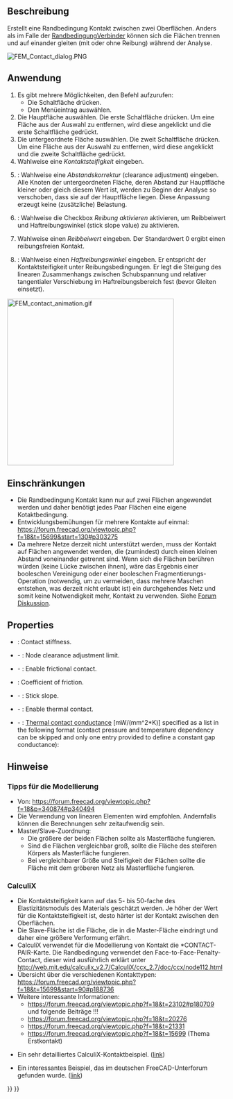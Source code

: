 <languages/>

{{Docnav/de
|[[FEM_ConstraintDisplacement/de|RandbedingungVersatz]]
|[[FEM_ConstraintTie/de|RandbedingungVerbinder]]
|[[FEM_Workbench/de|FEM]]
|IconL=FEM_ConstraintDisplacement.svg
|IconR=FEM_ConstraintTie.svg
|IconC=Workbench_FEM.svg
}}

{{GuiCommandContainer|
{{GuiCommand/de
|Name=FEM ConstraintContact
|Name/de=FEM RandbedingungKontakt
|MenuLocation=Modell → Mechanische Randbedingungen und Lasten → Randbedingung Kontakt
|Workbenches=[[FEM_Workbench/de|FEM]]
|SeeAlso=[[FEM_ConstraintFixed/de|FEM RandbedingungFestsetzen]]
}}
{{GuiCommandFemInfo/de
|Solvers=CalculiX
}}
}}

<span id="Description"></span>
==Beschreibung==

Erstellt eine Randbedingung Kontakt zwischen zwei Oberflächen. Anders als im Falle der [[FEM_ConstraintTie/de|RandbedingungVerbinder]] können sich die Flächen trennen und auf einander gleiten (mit oder ohne Reibung) während der Analyse.

[[File:FEM_Contact_dialog.PNG]]
{{Caption|Das Aufgaben-Fenster FEM-Kontakt}}

<span id="Usage"></span>
==Anwendung==

# Es gibt mehrere Möglichkeiten, den Befehl aufzurufen:
#* Die Schaltfläche {{Button|[[Image:FEM_ConstraintContact.svg|16px]] [[FEM_ConstraintContact/de|Randbedingung Kontakt]]}} drücken.
#* Den Menüeintrag {{MenuCommand|Modell → Mechanische Randbedingungen und Belastungen → [[Image:FEM_ConstraintContact.svg|16px]] Randbedingung Kontakt}} auswählen.
# Die Hauptfläche auswählen. Die erste Schaltfläche {{Button|Hinzufügen}} drücken. Um eine Fläche aus der Auswahl zu entfernen, wird diese angeklickt und die erste Schaltfläche {{Button|Entfernen}} gedrückt.
# Die untergeordnete Fläche auswählen. Die zweit Schaltfläche {{Button|Hinzufügen}} drücken. Um eine Fläche aus der Auswahl zu entfernen, wird diese angeklickt und die zweite Schaltfläche {{Button|Entfernen}} gedrückt.
# Wahlweise eine  ''Kontaktsteifigkeit'' eingeben.
# {{Version/de|1.0}}: Wahlweise eine ''Abstandskorrektur'' (clearance adjustment) eingeben. Alle Knoten der untergeordneten Fläche, deren Abstand zur Hauptfläche kleiner oder gleich diesem Wert ist, werden zu Beginn der Analyse so verschoben, dass sie auf der Hauptfläche liegen. Diese Anpassung erzeugt keine (zusätzliche) Belastung.
# {{Version/de|1.0}}: Wahlweise die Checkbox ''Reibung aktivieren'' aktivieren, um Reibbeiwert und Haftreibungswinkel (stick slope value) zu aktivieren.
# Wahlweise einen ''Reibbeiwert'' eingeben. Der Standardwert 0 ergibt einen reibungsfreien Kontakt.
# {{Version/de|1.0}}: Wahlweise einen ''Haftreibungswinkel'' eingeben. Er entspricht der Kontaktsteifigkeit unter Reibungsbedingungen. Er legt die Steigung des linearen Zusammenhangs zwischen Schubspannung und relativer tangentialer Verschiebung im Haftreibungsbereich fest (bevor Gleiten einsetzt).

[[File:FEM_contact_animation.gif|384px]]
{{Caption|Contact example - rigid cube pressed against and sliding on a deformable block. Without contact definition, those two parts wouldn't "see" each other.}}

<span id="Limitations"></span>
==Einschränkungen==

* Die Randbedingung Kontakt kann nur auf zwei Flächen angewendet werden und daher benötigt jedes Paar Flächen eine eigene Kotaktbedingung.
* Entwicklungsbemühungen für mehrere Kontakte auf einmal: https://forum.freecad.org/viewtopic.php?f=18&t=15699&start=130#p303275
* Da mehrere Netze derzeit nicht unterstützt werden, muss der Kontakt auf Flächen angewendet werden, die (zumindest) durch einen kleinen Abstand voneinander getrennt sind. Wenn sich die Flächen berühren würden (keine Lücke zwischen ihnen), wäre das Ergebnis einer booleschen Vereinigung oder einer booleschen Fragmentierungs-Operation (notwendig, um zu vermeiden, dass mehrere Maschen entstehen, was derzeit nicht erlaubt ist) ein durchgehendes Netz und somit keine Notwendigkeit mehr, Kontakt zu verwenden. Siehe [https://forum.freecad.org/viewtopic.php?f=18&t=62307 Forum Diskussion].

==Properties==

* {{PropertyData|Slope}}: Contact stiffness.
* {{PropertyData|Adjust}} - {{Version|1.0}}: Node clearance adjustment limit.
* {{PropertyData|Friction}} - {{Version|1.0}}: Enable frictional contact.
* {{PropertyData|Friction Coefficient}}: Coefficient of friction.
* {{PropertyData|Stick Slope}} - {{Version|1.0}}: Stick slope.
* {{PropertyData|Enable Thermal Contact}} - {{Version|1.1}}: Enable thermal contact.
* {{PropertyData|Thermal Contact Conductance}} - {{Version|1.1}}: [https://en.wikipedia.org/wiki/Thermal_contact_conductance Thermal contact conductance] [mW/(mm^2*K)] specified as a list in the following format (contact pressure and temperature dependency can be skipped and only one entry provided to define a constant gap conductance):

: {{Code|code=
conductance_1, contact_pressure_1, temperature_1
...
}}

<span id="Notes"></span>
==Hinweise==

<span id="Tips_for_modeling"></span>
=== Tipps für die Modellierung ===

* Von: https://forum.freecad.org/viewtopic.php?f=18&p=340874#p340494
* Die Verwendung von linearen Elementen wird empfohlen. Andernfalls können die Berechnungen sehr zeitaufwendig sein.
* Master/Slave-Zuordnung:
** Die größere der beiden Flächen sollte als Masterfläche fungieren.
** Sind die Flächen vergleichbar groß, sollte die Fläche des steiferen Körpers als Masterfläche fungieren.
** Bei vergleichbarer Größe und Steifigkeit der Flächen sollte die Fläche mit dem gröberen Netz als Masterfläche fungieren.

<span id="CalculiX"></span>
===CalculiX===

* Die Kontaktsteifigkeit kann auf das 5- bis 50-fache des Elastizitätsmoduls des Materials geschätzt werden. Je höher der Wert für die Kontaktsteifigkeit ist, desto härter ist der Kontakt zwischen den Oberflächen.
* Die Slave-Fläche ist die Fläche, die in die Master-Fläche eindringt und daher eine größere Verformung erfährt.
* CalculiX verwendet für die Modellierung von Kontakt die *CONTACT-PAIR-Karte. Die Randbedingung verwendet den Face-to-Face-Penalty-Contact, dieser wird ausführlich erklärt unter http://web.mit.edu/calculix_v2.7/CalculiX/ccx_2.7/doc/ccx/node112.html
* Übersicht über die verschiedenen Kontakttypen: https://forum.freecad.org/viewtopic.php?f=18&t=15699&start=90#p188736
* Weitere interessante Informationen:
** https://forum.freecad.org/viewtopic.php?f=18&t=23102#p180709 und folgende Beiträge !!!
** https://forum.freecad.org/viewtopic.php?f=18&t=20276
** https://forum.freecad.org/viewtopic.php?f=18&t=21331
** https://forum.freecad.org/viewtopic.php?f=18&t=15699 (Thema Erstkontakt)

* Ein sehr detailliertes CalculiX-Kontaktbeispiel. ([http://dip28p.web.fc2.com/calculix/netgen2calculix/index.html link])

* Ein interessantes Beispiel, das im deutschen FreeCAD-Unterforum gefunden wurde. ([https://forum.freecad.org/viewtopic.php?f=13&t=39663&start=10#p337254 link]) 


{{Docnav/de
|[[FEM_ConstraintDisplacement/de|RandbedingungVersatz]]
|[[FEM_ConstraintTie/de|RandbedingungVerbinder]]
|[[FEM_Workbench/de|FEM]]
|IconL=FEM_ConstraintDisplacement.svg
|IconR=FEM_ConstraintTie.svg
|IconC=Workbench_FEM.svg
}}

{{FEM Tools navi{{#translation:}}}}
{{Userdocnavi{{#translation:}}}}